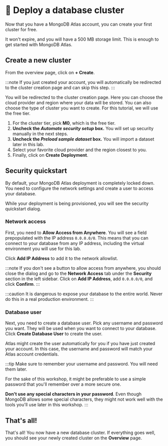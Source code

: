 
# 👐 Deploy a database cluster

Now that you have a MongoDB Atlas account, you can create your first cluster for free.

It won't expire, and you will have a 500 MB storage limit. This is enough to get started with MongoDB Atlas.

## Create a new cluster

From the overview page, click on **+ Create**.

<Screenshot url="https://cloud.mongodb.com" src="img/screenshots/20-mongodb-atlas-setup/2-create-cluster/1-overview.png" alt="Overview screenshot" />

:::note
If you just created your account, you will automatically be redirected to the cluster creation page and can skip this step.
:::

You will be redirected to the cluster creation page. Here you can choose the cloud provider and region where your data will be stored. You can also choose the type of cluster you want to create. For this tutorial, we will use the free tier.

1. For the cluster tier, pick **M0**, which is the free tier.
1. **Uncheck the _Automate security setup_ box.** You will set up security manually in the next steps.
1. **Uncheck the _Preload sample dataset_ box.** You will import a dataset later in this lab.
1. Select your favorite cloud provider and the region closest to you.
1. Finally, click on **Create Deployment**.

<Screenshot url="https://cloud.mongodb.com" src="img/screenshots/20-mongodb-atlas-setup/2-create-cluster/2-deploy-database.png" alt="Create cluster screenshot" />

## Security quickstart

By default, your MongoDB Atlas deployment is completely locked down. You need to configure the network settings and create a user to access your database.

While your deployment is being provisioned, you will see the security quickstart dialog.

### Network access

First, you need to **Allow Access from Anywhere**. You will see a field prepopulated with the IP address `0.0.0.0/0`. This means that you can connect to your database from any IP address, including the virtual environment you will use for this lab.

Click **Add IP Address** to add it to the network allowlist.

:::note
If you don't see a button to allow access from anywhere, you should close the dialog and go to the **Network Access** tab under the **Security** section in the left sidebar. Click on **Add IP Address**, add `0.0.0.0/0`, and click **Confirm**.
:::

:::caution
It is dangerous to expose your database to the entire world. Never do this in a real production environment.
:::

### Database user

Next, you need to create a database user. Pick any username and password you want. They will be used when you want to connect to your database. Click **Create Database User** to create the user.

Atlas might create the user automatically for you if you have just created your account. In this case, the username and password will match your Atlas account credentials.

:::tip
Make sure to remember your username and password. You will need them later.

For the sake of this workshop, it might be preferable to use a simple password that you'll remember over a more secure one.

<strong>Don't use any special characters in your password</strong>. Even though MongoDB allows some special characters, they might not work well with the tools you'll use later in this workshop.
:::

## That's all!

That's all! You now have a new database cluster. If everything goes well, you should see your newly created cluster on the **Overview** page.

<Screenshot url="https://cloud.mongodb.com" src="img/screenshots/20-mongodb-atlas-setup/2-create-cluster/3-database-deployment.png" alt="Create cluster screenshot" />